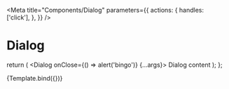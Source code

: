 
<Meta
  title="Components/Dialog"
  parameters={{
    actions: {
      handles: ['click'],
    },
  }}
/>

# Dialog

  return (
    <Dialog onClose={() => alert('bingo')} {...args}>
      <Text>Dialog content</Text>
    </Dialog>
  );
};

<Canvas>
  <Story name="Default">{Template.bind({})}</Story>
</Canvas>

<ArgsTable story="Default" />
